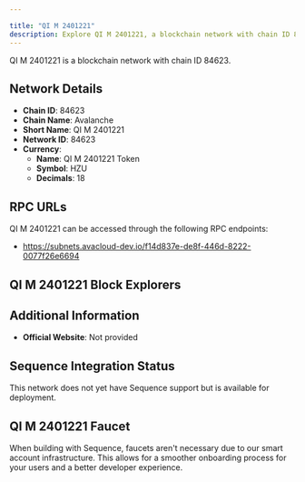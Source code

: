 ```yaml
---

title: "QI M 2401221"
description: Explore QI M 2401221, a blockchain network with chain ID 84623. Learn about its native currency, QI M 2401221 Token, and how to interact with the network.
---
```




QI M 2401221 is a blockchain network with chain ID 84623.

## Network Details

- **Chain ID**: 84623
- **Chain Name**: Avalanche
- **Short Name**: QI M 2401221
- **Network ID**: 84623
- **Currency**: 
  - **Name**: QI M 2401221 Token
  - **Symbol**: HZU
  - **Decimals**: 18

## RPC URLs

QI M 2401221 can be accessed through the following RPC endpoints:

- https://subnets.avacloud-dev.io/f14d837e-de8f-446d-8222-0077f26e6694

## QI M 2401221 Block Explorers



## Additional Information

- **Official Website**: Not provided

## Sequence Integration Status

This network does not yet have Sequence support but is available for deployment.

## QI M 2401221 Faucet

When building with Sequence, faucets aren't necessary due to our smart account infrastructure. This allows for a smoother onboarding process for your users and a better developer experience.

